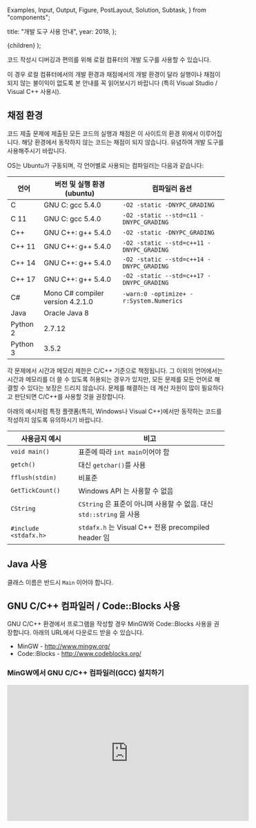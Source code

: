   Examples,
  Input,
  Output,
  Figure,
  PostLayout,
  Solution,
  Subtask,
} from "components";

  title: "개발 도구 사용 안내",
  year: 2018,
};

  <PostLayout meta={meta}>{children}</PostLayout>
);

코드 작성시 디버깅과 편의를 위해 로컬 컴퓨터의 개발 도구를 사용할 수 있습니다.

이 경우 로컬 컴퓨터에서의 개발 환경과 채점에서의 개발 환경이 달라 실행이나 채점이 되지 않는 불이익이 없도록 본 안내를 꼭 읽어보시기 바랍니다 (특히 Visual Studio / Visual C++ 사용시).

## 채점 환경

코드 제출 문제에 제출된 모든 코드의 실행과 채점은 이 사이트의 환경 위에서 이루어집니다. 해당 환경에서 동작하지 않는 코드는 채점이 되지 않습니다. 유념하여 개발 도구를 사용해주시기 바랍니다.

OS는 Ubuntu가 구동되며, 각 언어별로 사용되는 컴파일러는 다음과 같습니다:

| 언어     | 버전 및 실행 환경 (ubuntu)       | 컴파일러 옵션                            |
| -------- | -------------------------------- | ---------------------------------------- |
| C        | GNU C: gcc 5.4.0                 | `-O2 -static -DNYPC_GRADING`             |
| C 11     | GNU C: gcc 5.4.0                 | `-O2 -static --std=c11 -DNYPC_GRADING`   |
| C++      | GNU C++: g++ 5.4.0               | `-O2 -static -DNYPC_GRADING`             |
| C++ 11   | GNU C++: g++ 5.4.0               | `-O2 -static --std=c++11 -DNYPC_GRADING` |
| C++ 14   | GNU C++: g++ 5.4.0               | `-O2 -static --std=c++14 -DNYPC_GRADING` |
| C++ 17   | GNU C++: g++ 5.4.0               | `-O2 -static --std=c++17 -DNYPC_GRADING` |
| C#       | Mono C# compiler version 4.2.1.0 | `-warn:0 -optimize+ -r:System.Numerics`  |
| Java     | Oracle Java 8                    |                                          |
| Python 2 | 2.7.12                           |                                          |
| Python 3 | 3.5.2                            |                                          |

각 문제에서 시간과 메모리 제한은 C/C++ 기준으로 책정됩니다.
그 이외의 언어에서는 시간과 메모리를 더 쓸 수 있도록 허용되는 경우가 있지만,
모든 문제를 모든 언어로 해결할 수 있다는 보장은 드리지 않습니다.
문제를 해결하는 데 계산 자원이 많이 필요하다고 판단되면 C/C++를 사용할 것을 권장합니다.

아래의 예시처럼 특정 플랫폼(특히, Windows나 Visual C++)에서만 동작하는 코드를 작성하지 않도록 유의하시기 바랍니다.

| 사용금지 예시         | 비고                                                                  |
| --------------------- | --------------------------------------------------------------------- |
| `void main()`         | 표준에 따라 `int main`이어야 함                                       |
| `getch()`             | 대신 `getchar()`를 사용                                               |
| `fflush(stdin)`       | 비표준                                                                |
| `GetTickCount()`      | Windows API 는 사용할 수 없음                                         |
| `CString`             | `CString` 은 표준이 아니며 사용할 수 없음. 대신 `std::string` 을 사용 |
| `#include <stdafx.h>` | `stdafx.h` 는 Visual C++ 전용 precompiled header 임                   |

## Java 사용

클래스 이름은 반드시 `Main` 이어야 합니다.

## GNU C/C++ 컴파일러 / Code::Blocks 사용

GNU C/C++ 환경에서 프로그램을 작성할 경우 MinGW와 Code::Blocks 사용을 권장합니다. 아래의 URL에서 다운로드 받을 수 있습니다.

- MinGW - http://www.mingw.org/
- Code::Blocks - http://www.codeblocks.org/

### MinGW에서 GNU C/C++ 컴파일러(GCC) 설치하기

<iframe
  width="560"
  height="315"
  src="https://www.youtube.com/embed/kRMELNEE2zk?rel=0"
  frameborder="0"
  allow="autoplay; encrypted-media"
  allowfullscreen
/>

### Code::Blocks IDE 설치하기

<iframe
  width="560"
  height="315"
  src="https://www.youtube.com/embed/or8wDAhS840?rel=0"
  frameborder="0"
  allow="autoplay; encrypted-media"
  allowfullscreen
/>

## 표준 입출력 사용하기

모든 코드 제출 문제에서는 주어진 입력 형식에 따라 표준 입력 (standard input)으로 입력을 받고 주어진 출력 형식에 따라 표준 출력(standard output)으로 출력해야 합니다.

아래 예시와 같이 두 개의 정수를 받아 곱하여 출력해야 하는 문제가 있다면, 언어별로 표준 입력과 표준 출력을 처리하는 방법은 아래와 같습니다.

### 입력 예시

```
8 4
```

### 출력 예시

```
32
```

### C

```c
#include <stdio.h>

int main()
{
	int a, b;
	scanf("%d %d", &a, &b);
	printf("%d\n", a * b);
	return 0;
}
```

### C++

```cpp
#include <iostream>

using namespace std;

int main()
{
	int a, b;
	cin >> a >> b;
	cout << a * b << endl;
	return 0;
}
```

### C++ (표준입출력을 input.txt의 내용으로 받아오고, 표준출력을 output.txt으로 내보내는 예제)

```cpp
#include <iostream>

#ifndef NYPC_GRADING
    #define REDIRECT_STDIN() freopen("input.txt","r",stdin)
    #define REDIRECT_STDOUT() freopen("ouput.txt","w",stdout)
#else
    #define REDIRECT_STDIN()
    #define REDIRECT_STDOUT()
#endif

using namespace std;

int main()
{
    REDIRECT_STDIN();
    REDIRECT_STDOUT();

    int a, b;
    cin >> a >> b;
    cout << a * b << endl;
    return 0;
}

```

### C&#35;

```csharp
using System;

public class Program {
    public static void Main() {
        string s = Console.ReadLine();
        string[] arr = s.Split();
        int a = int.Parse(arr[0]);
        int b = int.Parse(arr[1]);
        Console.WriteLine(a * b);
    }
}
```

### Java

```java
import java.util.*;
public class Main{
    public static void main(String args[]){
        Scanner sc = new Scanner(System.in);
        int a, b;
        a = sc.nextInt();
        b = sc.nextInt();
        System.out.println(a * b);
    }
}
```

### Python

```python
s = raw_input()
arr = split()
a = int(arr[0])
b = int(arr[1])
print a*b
```

### Python 3

```python
s = input()
arr = s.split()
a = int(arr[0])
b = int(arr[1])
print(a*b)
```

## 프로그램의 종료 코드 (exit code)

작성된 프로그램은 프로그램의 종료 코드가 항상 0 (정상종료)이 되어야합니다. 0으로 종료되지 않는 경우 맞는 답을 출력하는 프로그램을 제출하였더라도 채점이 되지 않을 수 있습니다

## 문제풀이 튜토리얼 (소스제출/결과제출)

한글 자막을 켜주세요. 자막으로 상세한 설명을 제공하고 있습니다.

<iframe
  width="560"
  height="315"
  src="https://www.youtube.com/embed/EK_VhRZhEcc?rel=0"
  frameborder="0"
  allow="autoplay; encrypted-media"
  allowfullscreen
/>
<iframe
  width="560"
  height="315"
  src="https://www.youtube.com/embed/zUuLPxnl2nE?rel=0"
  frameborder="0"
  allow="autoplay; encrypted-media"
  allowfullscreen
/>
